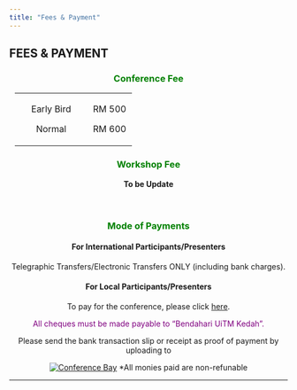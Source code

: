 ```yaml
---
title: "Fees & Payment"
---
```


## FEES & PAYMENT\

<center>
### [**Conference Fee**]{style="color:green;"}
+:----------------------------------------:+:-----------------------:+
| Early Bird                               | RM 500                  |
|                                          |                         |
| Normal                                   | RM 600                  |
+------------------------------------------+-------------------------+

### [**Workshop Fee**]{style="color:green;"}\

**To be Update**\
\
\

### [**Mode of Payments**]{style="color:green;"}\

#### For International Participants/Presenters\

Telegraphic Transfers/Electronic Transfers ONLY (including bank charges).

#### For Local Participants/Presenters\

To pay for the conference, please click [here](https://uitmpay.uitm.edu.my/otherservices/products/AAK1/02/3363){target="_blank"}.

[All cheques must be made payable to “Bendahari UiTM Kedah”.]{style="color:purple;"}\

Please send the bank transaction slip or receipt as proof of payment by uploading to\

[![Conference Bay](images/iconfbay.png)](http://submit.confbay.com/conf/icms2025){target="_blank"}
*All monies paid are non-refunable
</center>

---